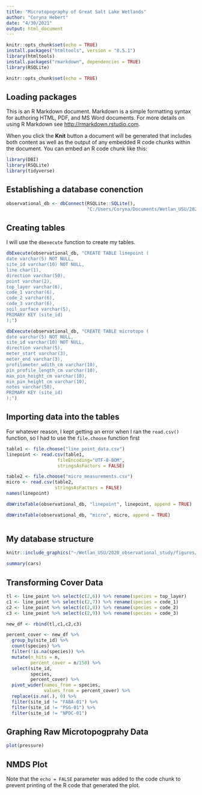 ```yaml
---
title: "Microtopography of Great Salt Lake Wetlands"
author: "Coryna Hebert"
date: "4/30/2021"
output: html_document
---
```


```r
knitr::opts_chunk$set(echo = TRUE)
install.packages("htmltools", version = "0.5.1")
library(htmltools)
install.packages("rmarkdown", dependencies = TRUE)
library(RSQLite)

```


```r
knitr::opts_chunk$set(echo = TRUE)
```

## Loading packages

This is an R Markdown document. Markdown is a simple formatting syntax for authoring HTML, PDF, and MS Word documents. For more details on using R Markdown see <http://rmarkdown.rstudio.com>.

When you click the **Knit** button a document will be generated that includes both content as well as the output of any embedded R code chunks within the document. You can embed an R code chunk like this:

```r
library(DBI)
library(RSQLite)
library(tidyverse)
```

## Establishing a database conenction


```r
observational_db <- dbConnect(RSQLite::SQLite(),
                              "C:/Users/Coryna/Documents/Wetlan_USU/2020_observational_study/data/observational.db")
```


## Creating tables 

I will use the `dbexecute` function to create my tables. 

```r
dbExecute(observational_db, "CREATE TABLE linepoint (
date varchar(5) NOT NULL,
site_id varchar(10) NOT NULL,
line char(1),
direction varchar(50),
point varchar(2), 
top_layer varchar(6), 
code_1 varchar(6), 
code_2 varchar(6), 
code_3 varchar(6), 
soil_surface varchar(5), 
PRIMARY KEY (site_id)
);")

dbExecute(observational_db, "CREATE TABLE microtopo (
date varchar(5) NOT NULL,
site_id varchar(10) NOT NULL,
direction varchar(5),
meter_start varchar(3), 
meter_end varchar(3), 
profilometer_wdith_cm varchar(10), 
pin_profile_length_cm varchar(10), 
max_pin_height_cm varchar(10), 
min_pin_height_cm varchar(10), 
notes varchar(50),
PRIMARY KEY (site_id)
);")


```

## Importing data into the tables 

For whatever reason, I kept getting an error when I ran the `read.csv()` function, 
so I had to use the `file.choose` function first 

```r

table1 <- file.choose("line_point_data.csv")
linepoint <- read.csv(table1,
                   fileEncoding="UTF-8-BOM",
                   stringsAsFactors = FALSE) 

table2 <- file.choose("micro_measurements.csv")
micro <- read.csv(table2, 
                  stringsAsFactors = FALSE)
names(linepoint)

dbWriteTable(observational_db, "linepoint", linepoint, append = TRUE)

dbWriteTable(observational_db, "micro", micro, append = TRUE)



```

## My database structure 

```r
knitr::include_graphics("~/Wetlan_USU/2020_observational_study/figures/database_structure.jpg")
```



```r
summary(cars)
```

## Transforming Cover Data 

```r
tl <- line_point %>% select(c(2,6)) %>% rename(species = top_layer)
c1 <- line_point %>% select(c(2,7)) %>% rename(species = code_1)
c2 <- line_point %>% select(c(2,8)) %>% rename(species = code_2)
c3 <- line_point %>% select(c(2,9)) %>% rename(species = code_3)

new_df <- rbind(tl,c1,c2,c3)

percent_cover <- new_df %>% 
  group_by(site_id) %>% 
  count(species) %>% 
  filter(!is.na(species)) %>% 
  mutate(n_hits = n,
         percent_cover = n/150) %>% 
  select(site_id,
         species,
         percent_cover) %>%
  pivot_wider(names_from = species,
              values_from = percent_cover) %>% 
  replace(is.na(.), 0) %>% 
  filter(site_id != "FABA-01") %>% 
  filter(site_id != "PSG-01") %>% 
  filter(site_id != "NPDC-01")

```


## Graphing Raw Microtopogprahy Data 

```r
plot(pressure)
```

## NMDS Plot 

Note that the `echo = FALSE` parameter was added to the code chunk to prevent printing of the R code that generated the plot.
